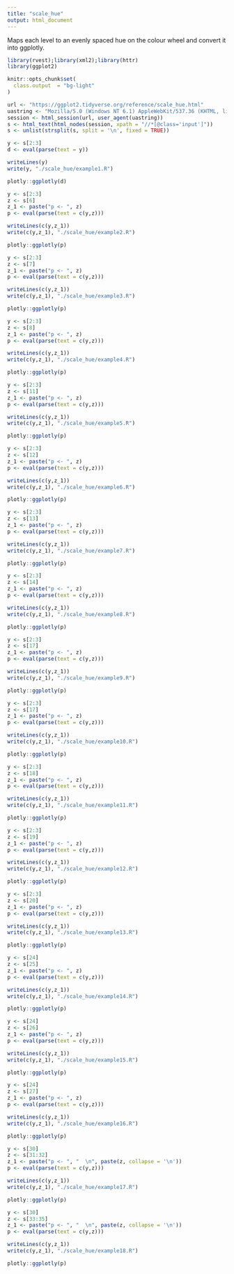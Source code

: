 ```yaml
---
title: "scale_hue"
output: html_document
---
```


Maps each level to an evenly spaced hue on the colour wheel and convert it into ggplotly.

```r
library(rvest);library(xml2);library(httr)
library(ggplot2)

knitr::opts_chunk$set(
  class.output  = "bg-light"
)
```

```r
url <- "https://ggplot2.tidyverse.org/reference/scale_hue.html"
uastring <- "Mozilla/5.0 (Windows NT 6.1) AppleWebKit/537.36 (KHTML, like Gecko) Chrome/88.0.4324.190 Safari/537.36"
session <- html_session(url, user_agent(uastring))
s <- html_text(html_nodes(session, xpath = "//*[@class='input']"))
s <- unlist(strsplit(s, split = '\n', fixed = TRUE))
```

```r
y <- s[2:3]
d <- eval(parse(text = y))
```

```r
writeLines(y)
write(y, "./scale_hue/example1.R")
```

```r
plotly::ggplotly(d)
```

```r
y <- s[2:3]
z <- s[6]
z_1 <- paste("p <- ", z)
p <- eval(parse(text = c(y,z)))
```

```r
writeLines(c(y,z_1))
write(c(y,z_1), "./scale_hue/example2.R")
```

```r
plotly::ggplotly(p)
```

```r
y <- s[2:3]
z <- s[7]
z_1 <- paste("p <- ", z)
p <- eval(parse(text = c(y,z)))
```

```r
writeLines(c(y,z_1))
write(c(y,z_1), "./scale_hue/example3.R")
```

```r
plotly::ggplotly(p)
```

```r
y <- s[2:3]
z <- s[8]
z_1 <- paste("p <- ", z)
p <- eval(parse(text = c(y,z)))
```

```r
writeLines(c(y,z_1))
write(c(y,z_1), "./scale_hue/example4.R")
```

```r
plotly::ggplotly(p)
```

```r
y <- s[2:3]
z <- s[11]
z_1 <- paste("p <- ", z)
p <- eval(parse(text = c(y,z)))
```

```r
writeLines(c(y,z_1))
write(c(y,z_1), "./scale_hue/example5.R")
```

```r
plotly::ggplotly(p)
```

```r
y <- s[2:3]
z <- s[12]
z_1 <- paste("p <- ", z)
p <- eval(parse(text = c(y,z)))
```

```r
writeLines(c(y,z_1))
write(c(y,z_1), "./scale_hue/example6.R")
```

```r
plotly::ggplotly(p)
```

```r
y <- s[2:3]
z <- s[13]
z_1 <- paste("p <- ", z)
p <- eval(parse(text = c(y,z)))
```

```r
writeLines(c(y,z_1))
write(c(y,z_1), "./scale_hue/example7.R")
```

```r
plotly::ggplotly(p)
```

```r
y <- s[2:3]
z <- s[14]
z_1 <- paste("p <- ", z)
p <- eval(parse(text = c(y,z)))
```

```r
writeLines(c(y,z_1))
write(c(y,z_1), "./scale_hue/example8.R")
```

```r
plotly::ggplotly(p)
```

```r
y <- s[2:3]
z <- s[17]
z_1 <- paste("p <- ", z)
p <- eval(parse(text = c(y,z)))
```

```r
writeLines(c(y,z_1))
write(c(y,z_1), "./scale_hue/example9.R")
```

```r
plotly::ggplotly(p)
```

```r
y <- s[2:3]
z <- s[17]
z_1 <- paste("p <- ", z)
p <- eval(parse(text = c(y,z)))
```

```r
writeLines(c(y,z_1))
write(c(y,z_1), "./scale_hue/example10.R")
```

```r
plotly::ggplotly(p)
```

```r
y <- s[2:3]
z <- s[18]
z_1 <- paste("p <- ", z)
p <- eval(parse(text = c(y,z)))
```

```r
writeLines(c(y,z_1))
write(c(y,z_1), "./scale_hue/example11.R")
```

```r
plotly::ggplotly(p)
```

```r
y <- s[2:3]
z <- s[19]
z_1 <- paste("p <- ", z)
p <- eval(parse(text = c(y,z)))
```

```r
writeLines(c(y,z_1))
write(c(y,z_1), "./scale_hue/example12.R")
```

```r
plotly::ggplotly(p)
```

```r
y <- s[2:3]
z <- s[20]
z_1 <- paste("p <- ", z)
p <- eval(parse(text = c(y,z)))
```

```r
writeLines(c(y,z_1))
write(c(y,z_1), "./scale_hue/example13.R")
```

```r
plotly::ggplotly(p)
```

```r
y <- s[24]
z <- s[25]
z_1 <- paste("p <- ", z)
p <- eval(parse(text = c(y,z)))
```

```r
writeLines(c(y,z_1))
write(c(y,z_1), "./scale_hue/example14.R")
```

```r
plotly::ggplotly(p)
```

```r
y <- s[24]
z <- s[26]
z_1 <- paste("p <- ", z)
p <- eval(parse(text = c(y,z)))
```

```r
writeLines(c(y,z_1))
write(c(y,z_1), "./scale_hue/example15.R")
```

```r
plotly::ggplotly(p)
```

```r
y <- s[24]
z <- s[27]
z_1 <- paste("p <- ", z)
p <- eval(parse(text = c(y,z)))
```

```r
writeLines(c(y,z_1))
write(c(y,z_1), "./scale_hue/example16.R")
```

```r
plotly::ggplotly(p)
```

```r
y <- s[30]
z <- s[31:32]
z_1 <- paste("p <- ", "  \n", paste(z, collapse = '\n'))
p <- eval(parse(text = c(y,z)))
```

```r
writeLines(c(y,z_1))
write(c(y,z_1), "./scale_hue/example17.R")
```

```r
plotly::ggplotly(p)
```

```r
y <- s[30]
z <- s[33:35]
z_1 <- paste("p <- ", "  \n", paste(z, collapse = '\n'))
p <- eval(parse(text = c(y,z)))
```

```r
writeLines(c(y,z_1))
write(c(y,z_1), "./scale_hue/example18.R")
```

```r
plotly::ggplotly(p)
```